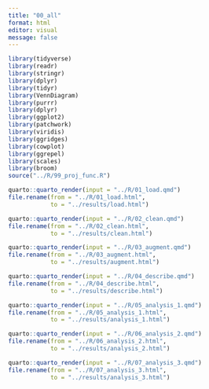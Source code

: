 ```yaml
---
title: "00_all"
format: html
editor: visual
message: false
---
```


```r
library(tidyverse)
library(readr)
library(stringr)
library(dplyr)
library(tidyr)
library(VennDiagram)
library(purrr) 
library(dplyr)
library(ggplot2)
library(patchwork)
library(viridis)
library(ggridges)
library(cowplot) 
library(ggrepel)
library(scales)
library(broom)
source("../R/99_proj_func.R")
```

```r
quarto::quarto_render(input = "../R/01_load.qmd")
file.rename(from = "../R/01_load.html",
            to = "../results/load.html")

quarto::quarto_render(input = "../R/02_clean.qmd")
file.rename(from = "../R/02_clean.html",
            to = "../results/clean.html")

quarto::quarto_render(input = "../R/03_augment.qmd")
file.rename(from = "../R/03_augment.html",
            to = "../results/augment.html")

quarto::quarto_render(input = "../R/04_describe.qmd")
file.rename(from = "../R/04_describe.html",
            to = "../results/describe.html")

quarto::quarto_render(input = "../R/05_analysis_1.qmd")
file.rename(from = "../R/05_analysis_1.html",
            to = "../results/analysis_1.html")

quarto::quarto_render(input = "../R/06_analysis_2.qmd")
file.rename(from = "../R/06_analysis_2.html",
            to = "../results/analysis_2.html")

quarto::quarto_render(input = "../R/07_analysis_3.qmd")
file.rename(from = "../R/07_analysis_3.html",
            to = "../results/analysis_3.html")
```
